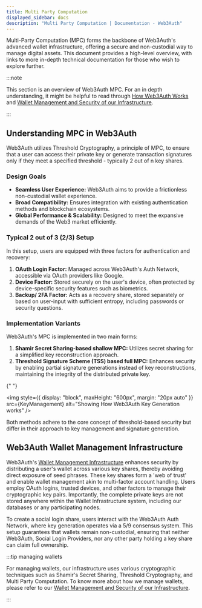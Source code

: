 ```yaml
---
title: Multi Party Computation
displayed_sidebar: docs
description: "Multi Party Computation | Documentation - Web3Auth"
---
```



Multi-Party Computation (MPC) forms the backbone of Web3Auth's advanced wallet infrastructure, offering a secure and non-custodial way to manage
digital assets. This document provides a high-level overview, with links to more in-depth technical documentation for those who wish to explore
further.

:::note

This section is an overview of Web3Auth MPC. For an in depth understanding, it might be helpful to read through
[How Web3Auth Works](/docs/how-web3auth-works/) and [Wallet Management and Security of our Infrastructure](/docs/infrastructure/).

:::

## Understanding MPC in Web3Auth

Web3Auth utilizes Threshold Cryptography, a principle of MPC, to ensure that a user can access their private key or generate transaction signatures
only if they meet a specified threshold - typically 2 out of n key shares.

### Design Goals

- **Seamless User Experience:** Web3Auth aims to provide a frictionless non-custodial wallet experience.
- **Broad Compatibility:** Ensures integration with existing authentication methods and blockchain ecosystems.
- **Global Performance & Scalability:** Designed to meet the expansive demands of the Web3 market efficiently.

### Typical 2 out of 3 (2/3) Setup

In this setup, users are equipped with three factors for authentication and recovery:

1. **OAuth Login Factor:** Managed across Web3Auth's Auth Network, accessible via OAuth providers like Google.
2. **Device Factor:** Stored securely on the user's device, often protected by device-specific security features such as biometrics.
3. **Backup/ 2FA Factor:** Acts as a recovery share, stored separately or based on user-input with sufficient entropy, including passwords or security
   questions.

### Implementation Variants

Web3Auth's MPC is implemented in two main forms:

1. **Shamir Secret Sharing-based shallow MPC:** Utilizes secret sharing for a simplified key reconstruction approach.
2. **Threshold Signature Scheme (TSS) based full MPC:** Enhances security by enabling partial signature generations instead of key reconstructions,
   maintaining the integrity of the distributed private key.

{" "}

<img style={{ display: "block", maxHeight: "600px", margin: "20px auto" }} src={KeyManagement} alt="Showing How Web3Auth Key Generation works" />

Both methods adhere to the core concept of threshold-based security but differ in their approach to key management and signature generation.

## Web3Auth Wallet Management Infrastructure

Web3Auth's [Wallet Management Infrastructure](/infrastructure/) enhances security by distributing a user's wallet across various key shares, thereby
avoiding direct exposure of seed phrases. These key shares form a 'web of trust' and enable wallet management akin to multi-factor account handling.
Users employ OAuth logins, trusted devices, and other factors to manage their cryptographic key pairs. Importantly, the complete private keys are not
stored anywhere within the Wallet Infrastructure system, including our databases or any participating nodes.

To create a social login share, users interact with the Web3Auth Auth Network, where key generation operates via a 5/9 consensus system. This setup
guarantees that wallets remain non-custodial, ensuring that neither Web3Auth, Social Login Providers, nor any other party holding a key share can
claim full ownership.

:::tip managing wallets

For managing wallets, our infrastructure uses various cryptographic techniques such as Shamir's Secret Sharing, Threshold Cryptography, and Multi
Party Computation. To know more about how we manage wallets, please refer to our
[Wallet Management and Security of our Infrastructure](/infrastructure/).

:::
